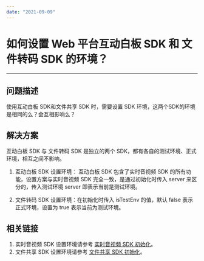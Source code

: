```yaml
---
date: "2021-09-09"
---
```

# 如何设置 Web 平台互动白板 SDK 和 文件转码 SDK 的环境？
---

## 问题描述

使用互动白板 SDK和文件共享 SDK 时，需要设置 SDK 环境，这两个SDK的环境是相同的么？会互相影响么？

## 解决方案

<Note title="说明">


互动白板 SDK 与 文件转码 SDK 是独立的两个 SDK，都有各自的测试环境、正式环境，相互之间不影响。


</Note>



1. 互动白板 SDK 设置环境：
互动白板 SDK 包含了实时音视频 SDK 的所有功能，设置方案与实时音视频 SDK 完全一致，是通过初始化时传入 server 来区分的，传入测试环境 server 即表示当前是测试环境。

2. 文件转码 SDK 设置环境：在初始化时传入 isTestEnv 的值，默认 false 表示正式环境，设置为 true 表示当前为测试环境。

## 相关链接

1. 实时音视频 SDK 设置环境请参考 [实时音视频 SDK 初始化](/real-time-video-web/quick-start/implementing-video-call)。
2. 文件共享 SDK 设置环境请参考 [文件共享 SDK 初始化](https://doc-zh.zego.im/article/9395)。
